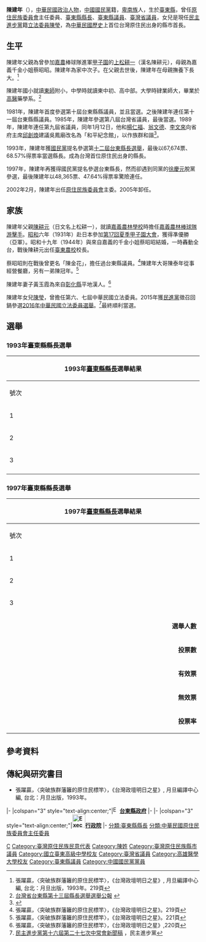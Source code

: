 {{Infobox officeholder
| name = 陳建年
| image = 第十三屆台東縣縣長候選人陳建年.jpg
|order           = {{ROC}}[[行政院|行政院]][[中華民國原住民族委員會|原住民族委員會]]第1任主任委員 
|term_start       =2002年2月1日
|term_end         = 2005年3月10日
|premierroc      = [[游錫堃|游錫堃]]<br/>[[謝長廷|謝長廷]]
|predecessor      = 尤哈尼·伊斯卡卡夫特
|successor       = [[瓦歷斯·貝林|瓦歷斯·貝林]]
|order2            = [[File:Emblem_of_Taitung_County.svg|20px]][[臺東縣|臺東縣]]第8任[[臺東縣縣長|縣長]]
|term_start2       = 1993年12月20日
|term_end2         = 2001年12月20日
|predecessor2      = [[鄭烈_(台灣)|鄭烈]]
|successor2        = [[徐慶元|徐慶元]]
| nationality = {{ROC}}
| birth_date = {{birth date and age|1947|10|10}}
| birth_place = {{TWN}}[[臺東縣|臺東縣]]
| death_date =
| death_place =
| constituency = 
| spouse = 黃玉蘭
| party = {{KMT}}
| 民族 = [[卑南族|卑南族]]
| profession = 
| religion = 
| signature = 
| footnotes = 
| sex = 男
}}
'''陳建年'''（{{bd|1947年|10月10日||}}），[[中華民國|中華民國]][[政治人物|政治人物]]，[[中國國民黨|中國國民黨]]籍，[[卑南族|卑南族]]人，生於[[臺東縣|臺東縣]]，曾任[[原住民族委員會|原住民族委員會]]主任委員、[[臺東縣縣長|臺東縣縣長]]、[[臺東縣議員|臺東縣議員]]、[[臺灣省議員|臺灣省議員]]，女兒是現任[[民主進步黨|民主進步黨]]籍[[立法委員|立法委員]][[陳瑩|陳瑩]]，為[[中華民國歷史|中華民國歷史]]上首位台灣原住民出身的縣市首長。

== 生平 ==
陳建年父親為曾參加[[嘉農|嘉農]]棒球隊進軍[[甲子園|甲子園]]的[[上松耕一|上松耕一]]（漢名陳耕元），母親為嘉義千金小姐蔡昭昭。陳建年為家中次子。在父親去世後，陳建年在母親撫養下長大。<ref>張躍贏，〈突破族群藩籬的原住民標竿〉，《台灣政壇明日之星》, 月旦編譯中心編, 台北：月旦出版，1993年。219頁</ref>

陳建年國小就讀[[東師|東師]]附小，中學時就讀東中初、高中部。大學時肄業師大，畢業於[[高醫|高醫]]藥學系。<ref>[http://bulletin.cec.gov.tw/CECData/009/013/001-001/B13-020.pdf 台灣省台東縣第十三屆縣長選舉選舉公報] {{webarchive|url=https://web.archive.org/web/20150722045059/http://bulletin.cec.gov.tw/CECData/009/013/001-001/B13-020.pdf |date=2015-07-22 }}</ref>

1981年，陳建年首度參選第十屆台東縣縣議員，並且當選。之後陳建年連任第十一屆台東縣縣議員。1985年，陳建年參選第八屆台灣省議員，最後當選。1989年，陳建年連任第九屆省議員，同年1月12日，他和[[楊仁福|楊仁福]]、[[翁文德|翁文德]]、[[李文來|李文來]]向省府主席[[邱創煥|邱創煥]]建議吳鳳廟改名為「和平紀念館」，以作族群和諧<ref name="易名">{{Cite news|url=|title=吳鳳鄉改阿里山鄉 吳鳳廟易名和平館 邱主席說俟獲知真相再談|author=|publisher=《聯合報》|date=1989-01-13|accessdate=}}</ref>。

1993年，陳建年獲[[國民黨|國民黨]]提名參選第[[1993年中華民國縣市長選舉|十二屆台東縣長選舉]]，最後以67,674票、68.57%得票率當選縣長。成為台灣首位原住民出身的縣長。

1997年，陳建年再獲得國民黨提名參選台東縣長，然而卻遇到同黨的[[徐慶元|徐慶元]]脫黨參選，最後陳建年以48,365票、47.64%得票率驚險連任。

2002年2月，陳建年出任[[中華民國原住民族委員會|原住民族委員會]]主委。2005年卸任。

== 家族 ==
陳建年父親[[陳耕元|陳耕元]]（日文名上松耕一），就讀[[嘉義農林學校|嘉義農林學校]]時擔任[[嘉義農林棒球隊|嘉義農林棒球隊]][[游擊手|游擊手]]。[[昭和|昭和]]六年（1931年）赴日本參加[[第17回全國中等學校優勝野球大會|第17回夏季甲子園大會]]，獲得凖優勝（亞軍）。昭和十九年（1944年）與來自嘉義的千金小姐蔡昭昭結婚，一時轟動全台，戰後陳耕元出任[[臺東農校|臺東農校]]校長。

蔡昭昭則在戰後曾更名「陳金花」，擔任過台東縣議員。<ref>張躍贏，〈突破族群藩籬的原住民標竿〉，《台灣政壇明日之星》。219頁</ref>陳建年大哥陳泰年從事經營餐廳，另有一弟陳冠年。<ref>張躍贏，〈突破族群藩籬的原住民標竿〉，《台灣政壇明日之星》。221頁</ref>

陳建年妻子黃玉霞為來自[[彰化縣|彰化縣]]平地漢人。<ref>張躍贏，〈突破族群藩籬的原住民標竿〉，《台灣政壇明日之星》,220頁</ref>

陳建年女兒[[陳瑩_(政治人物)|陳瑩]]，曾擔任第六、七屆中華民國立法委員。2015年獲[[民進黨|民進黨]]徵召回鍋參選[[2016年中華民國立法委員選舉|2016年中華民國立法委員選舉]]。<ref>[http://www.dpp.org.tw/news_content.php?sn=7801 民主進步黨第十六屆第二十七次中常會新聞稿] {{Wayback|url=http://www.dpp.org.tw/news_content.php?sn=7801 |date=20150722125908 }}，民主進步黨</ref>最終順利當選。

== 選舉 ==
=== 1993年臺東縣縣長選舉 ===
{|class="wikitable collapsible" style="text-align:center"
|-
! colspan="7" width=620px|1993年[[臺東縣縣長|臺東縣縣長]]選舉結果
|-
!width=35|號次
!width=55| 候選人
!width=120| 政黨
!width=75| 得票數
!width=75| 得票率
!width=49| 當選標記
|-
|1||[[陳益南|陳益南]]||{{Nonp}}||style="border-left:4px solid #999999;" align="right"|30,385
|align="right"|30.79%
|align="center"|
|-
|2||[[唐明超|唐明超]]||{{Nonp}}||style="border-left:4px solid #999999;" align="right"|629
|align="right"|0.64%
|align="center"|
|-
|3||[[陳建年_(政治人物)|陳建年]]||{{KMT}}||style="border-left:4px solid #000095;" align="right"|67,674
|align="right"|68.57%
|align="center"|[[File:Vote1.svg|20px]]
|-
|}

=== 1997年臺東縣縣長選舉 ===
{|class="wikitable collapsible" style="text-align:center"
|-
! colspan="7" width=620px|1997年[[臺東縣縣長|臺東縣縣長]]選舉結果
|-
!width=35|號次
!width=55| 候選人
!width=120| 政黨
!width=75| 得票數
!width=75| 得票率
!width=49| 當選標記
|-
|1||[[徐慶元|徐慶元]]||{{Nonp}}||style="border-left:4px solid #999999;" align="right"|47,340
|align="right"|46.63%
|align="center"|
|-
|2||[[陳建年_(政治人物)|陳建年]]||{{KMT}}||style="border-left:4px solid #000095;" align="right"|48,365
|align="right"|47.64%
|align="center"|[[File:Vote1.svg|20px]]
|-
|3||[[黃昭輝|黃昭輝]]||{{Dpp}}||style="border-left:4px solid #1B9431;" align="right"|5,818
|align="right"|5.73%
|align="center"|
|- bgcolor=EEEEEE 
| colspan="3" align="right" | '''選舉人數''' || colspan="3" align="left" |　176,329
|- bgcolor=EEEEEE 
| colspan="3" align="right" | '''投票數''' || colspan="3" align="left" |　102,834
|- bgcolor=EEEEEE 
| colspan="3" align="right" | '''有效票''' || colspan="3" align="left" |　101,523
|- bgcolor=EEEEEE 
| colspan="3" align="right" | '''無效票''' || colspan="3" align="left" |　1,311
|- bgcolor=EEEEEE 
| colspan="3" align="right" | '''投票率''' || colspan="3" align="left" |　58.32%
|}

==參考資料==
{{reflist|2}}

== 傳紀與研究書目 ==
*張躍贏，〈突破族群藩籬的原住民標竿〉，《台灣政壇明日之星》, 月旦編譯中心編, 台北：月旦出版，1993年。
{{start box}}
{{s-gov|roc}}
|-
|colspan="3" style="text-align:center;"|[[File:Emblem_of_Taitung_County.svg|17px]]'''[[台東縣政府|台東縣政府]]'''
|-
{{s-before|[[鄭烈_(台灣)|鄭　烈]]}}
{{s-title|[[台東縣縣長|台東縣縣長]]<br><small>第十三、四屆<br>1993年12月20日－2001年12月20日}}
{{s-after|[[徐慶元|徐慶元]]}}
|-
|colspan="3" style="text-align:center;"|'''[[File:Executive_Yuan,ROC_LOGO.svg|34px]][[行政院|行政院]]'''
|-
{{s-none|首任}}
{{s-title|[[行政院原住民族委員會|行政院原住民族委員會]]主任委員<br><small>第一任<br>2002年2月1日－2005年3月10日}}
{{s-after|[[瓦歷斯·貝林|瓦歷斯·貝林]]}}
{{end box}}
{{Portal bar|台灣|臺東|政治|人物}}
[[Category:卑南族人|C]]
[[Category:臺灣原住民族民意代表|Category:臺灣原住民族民意代表]]
[[分類:臺東縣縣長|分類:臺東縣縣長]]
[[分類:中華民國原住民族委員會主任委員|分類:中華民國原住民族委員會主任委員]]
[[Category:陳姓|Category:陳姓]]
[[Category:臺灣原住民族縣市議員|Category:臺灣原住民族縣市議員]]
[[Category:國立臺東高級中學校友|Category:國立臺東高級中學校友]]
[[Category:臺灣省議員|Category:臺灣省議員]]
[[Category:高雄醫學大學校友|Category:高雄醫學大學校友]]
[[Category:臺東縣議員|Category:臺東縣議員]]
[[Category:中國國民黨黨員|Category:中國國民黨黨員]]